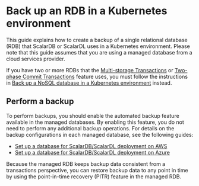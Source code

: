 # Back up an RDB in a Kubernetes environment

This guide explains how to create a backup of a single relational database (RDB) that ScalarDB or ScalarDL uses in a Kubernetes environment. Please note that this guide assumes that you are using a managed database from a cloud services provider.

If you have two or more RDBs that the [Multi-storage Transactions](https://github.com/scalar-labs/scalardb/blob/master/docs/multi-storage-transactions.md) or [Two-phase Commit Transactions](https://github.com/scalar-labs/scalardb/blob/master/docs/two-phase-commit-transactions.md) feature uses, you must follow the instructions in [Back up a NoSQL database in a Kubernetes environment](BackupNoSQL.mdx) instead.

## Perform a backup

To perform backups, you should enable the automated backup feature available in the managed databases. By enabling this feature, you do not need to perform any additional backup operations. For details on the backup configurations in each managed database, see the following guides:

* [Set up a database for ScalarDB/ScalarDL deployment on AWS](SetupDatabaseForAWS.md)
* [Set up a database for ScalarDB/ScalarDL deployment on Azure](SetupDatabaseForAzure.md)

Because the managed RDB keeps backup data consistent from a transactions perspective, you can restore backup data to any point in time by using the point-in-time recovery (PITR) feature in the managed RDB.
